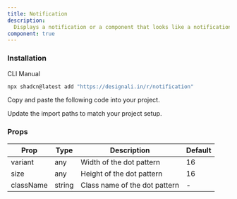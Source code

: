 ```yaml
---
title: Notification
description:
  Displays a notification or a component that looks like a notification.
component: true
---
```


<div className="grid gap-3 lg:grid-cols-2 xl:grid-cols-2">
  <ComponentPreview name="notification-01" />
  <ComponentPreview name="notification-02" />
  <ComponentPreview name="notification-03" />
  <ComponentPreview name="notification-04" />
  <ComponentPreview name="notification-05" />
  <ComponentPreview name="notification-06" />
  <ComponentPreview name="notification-07" />
  <ComponentPreview name="notification-08" />
  <ComponentPreview name="notification-09" />
  <ComponentPreview name="notification-10" />
  <ComponentPreview name="notification-11" />
  <ComponentPreview name="notification-12" />
  <ComponentPreview name="notification-13" />
  <ComponentPreview name="notification-14" />
  <ComponentPreview name="notification-15" />
  <ComponentPreview name="notification-16" />
  <ComponentPreview name="notification-17" />
  <ComponentPreview name="notification-18" />
  <ComponentPreview name="notification-19" />
  <ComponentPreview name="notification-20" />
  <ComponentPreview name="notification-21" />
  <ComponentPreview name="notification-22" />
  <ComponentPreview name="notification-23" />
</div>

### Installation

<Tabs defaultValue="cli">

<TabsList>
  <TabsTrigger value="cli">CLI</TabsTrigger>
  <TabsTrigger value="manual">Manual</TabsTrigger>
</TabsList>
<TabsContent value="cli">

```bash
npx shadcn@latest add "https://designali.in/r/notification"
```

</TabsContent>

<TabsContent className="flex w-full"  value="manual">

<Steps>

<Step>Copy and paste the following code into your project.</Step>

<Step>Update the import paths to match your project setup.</Step>

</Steps>

</TabsContent>

</Tabs>

### Props

| Prop      | Type   | Description                   | Default |
| --------- | ------ | ----------------------------- | ------- |
| variant   | any    | Width of the dot pattern      | 16      |
| size      | any    | Height of the dot pattern     | 16      |
| className | string | Class name of the dot pattern | -       |
